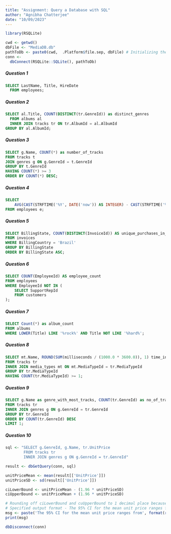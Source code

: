 ```yaml
---
title: "Assignment: Query a Database with SQL"
author: "Agnibha Chatterjee"
date: "10/09/2023"
---
```


```r
library(RSQLite)

cwd <- getwd()
dbFile <- "MediaDB.db"
pathToDb <- paste0(cwd,  .Platform$file.sep, dbFile) # Initializing the db file in the project folder
conn <-
  dbConnect(RSQLite::SQLite(), pathToDb)
```

##### Question 1
```sql
SELECT LastName, Title, HireDate
  FROM employees;
```

##### Question 2
```sql
SELECT al.Title, COUNT(DISTINCT(tr.GenreId)) as distinct_genres
  FROM albums al
  INNER JOIN tracks tr ON tr.AlbumId = al.AlbumId
GROUP BY al.AlbumId;
```

##### Question 3
```sql
SELECT g.Name, COUNT(*) as number_of_tracks
FROM tracks t
JOIN genres g ON g.GenreId = t.GenreId
GROUP BY t.GenreId
HAVING COUNT(*) >= 3
ORDER BY COUNT(*) DESC;
```

##### Question 4
```sql
SELECT 
	AVG(CAST(STRFTIME('%Y', DATE('now')) AS INTEGER) - CAST(STRFTIME('%Y', BirthDate) AS INTEGER)) AS average_age_of_employees 
FROM employees e;
```

##### Question 5
```sql
SELECT BillingState, COUNT(DISTINCT(InvoiceId)) AS unique_purchases_in_state
FROM invoices
WHERE BillingCountry = 'Brazil'
GROUP BY BillingState
ORDER BY BillingState ASC;
```

##### Question 6
```sql
SELECT COUNT(EmployeeId) AS employee_count
FROM employees
WHERE EmployeeId NOT IN (
	SELECT SupportRepId
  	FROM customers
);
```

##### Question 7
```sql
SELECT Count(*) as album_count
FROM albums
WHERE LOWER(Title) LIKE '%rock%' AND Title NOT LIKE '%hard%';
```

##### Question 8
```sql
SELECT mt.Name, ROUND(SUM(milliseconds / (1000.0 * 3600.0)), 1) time_in_hours 
FROM tracks tr
INNER JOIN media_types mt ON mt.MediaTypeId = tr.MediaTypeId
GROUP BY tr.MediaTypeId
HAVING COUNT(tr.MediaTypeId) >= 1;
```

##### Question 9
```sql
SELECT g.Name as genre_with_most_tracks, COUNT(tr.GenreId) as no_of_tracks
FROM tracks tr
INNER JOIN genres g ON g.GenreId = tr.GenreId
GROUP BY tr.GenreId
ORDER BY COUNT(tr.GenreId) DESC
LIMIT 1;
```


##### Question 10
```r
sql <- "SELECT g.GenreId, g.Name, tr.UnitPrice
        FROM tracks tr
        INNER JOIN genres g ON g.GenreId = tr.GenreId"

result <- dbGetQuery(conn, sql)

unitPriceMean <- mean(result[['UnitPrice']]) 
unitPriceSD <- sd(result[['UnitPrice']])

ciLowerBound <- unitPriceMean - (1.96 * unitPriceSD)
ciUpperBound <- unitPriceMean + (1.96 * unitPriceSD)

# Rounding off ciLowerBound and cuUpperBound to 1 decimal place because that's the specified output format
# Specified output format - The 95% CI for the mean unit price ranges from 88.3 to 109.2
msg <- paste('The 95% CI for the mean unit price ranges from', format(round(ciLowerBound, 1), nsmall = 1), 'to', format(round(ciUpperBound, 1), nsmall = 1)) 
print(msg)
```


```r
dbDisconnect(conn)
```